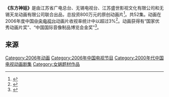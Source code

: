 '''《东方神娃》'''是由江苏省广电总台、无锡电视台、江苏盛世影视文化有限公司和无锡天龙动画有限公司联合出品，总投资800万元的原创动画片<ref>{{Cite web|url = http://www.xinhuanet.com/chinanews/2005-12/28/content_5917108.htm|title = 江苏首部原创动画片《东方神娃》在无锡诞生|accessdate = |author = |date = 2005-12-28|publisher = 新华网|archive-date = 2016-03-04|archive-url = https://web.archive.org/web/20160304123056/http://www.xinhuanet.com/chinanews/2005-12/28/content_5917108.htm|dead-url = no}}</ref>。共52集。动画在2006年度中国[[中国中央电视台|中央电视台]]动画片收视率统计中以超过3%<ref>{{Cite web|url =http://news.thmz.com/col89/2007/04/2007-04-04143125.html|title =《东方神娃》位列央视动画片收视率榜首|accessdate =|author =江南晚报|date =2007-04-04|publisher =太湖明珠网|deadurl =yes|archiveurl =https://web.archive.org/web/20160304191009/http://news.thmz.com/col89/2007/04/2007-04-04143125.html|archivedate =2016-03-04}}</ref>。动画获得有“国家优秀动画片奖”、“中国国际音像制品博览会金奖”<ref>{{Cite web|url = http://news.sina.com.cn/o/2007-12-25/083013139127s.shtml|title = 无锡市动漫企业首次被风投收购|accessdate = |author = 无锡日报|date = 2007年12月25日|publisher = 新浪|archive-date = 2016-03-04|archive-url = https://web.archive.org/web/20160304095008/http://news.sina.com.cn/o/2007-12-25/083013139127s.shtml|dead-url = no}}</ref>。

== 来源 ==
{{Reflist}}

[[Category:2006年动画|Category:2006年动画]]
[[Category:2006年中国电视节目|Category:2006年中国电视节目]]
[[Category:2000年代中国电视动画剧集|Category:2000年代中国电视动画剧集]]
[[Category:女娲题材作品|Category:女娲题材作品]]